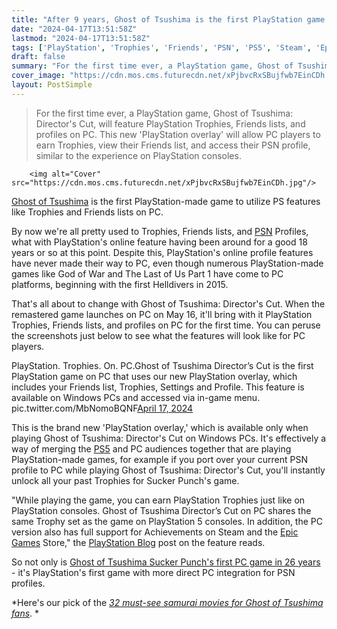 ```yaml
---
title: "After 9 years, Ghost of Tsushima is the first PlayStation game on PC with Trophies"
date: "2024-04-17T13:51:58Z"
lastmod: "2024-04-17T13:51:58Z"
tags: ['PlayStation', 'Trophies', 'Friends', 'PSN', 'PS5', 'Steam', 'Epic Games', 'Ghost of Tsushima', "Director's Cut", 'Sucker Punch', 'PC', 'Samurai']
draft: false
summary: "For the first time ever, a PlayStation game, Ghost of Tsushima: Director's Cut, will feature PlayStation Trophies, Friends lists, and profiles on PC. This new 'PlayStation overlay' will allow PC players to earn Trophies, view their Friends list, and access their PSN profile, similar to the experience on PlayStation consoles."
cover_image: "https://cdn.mos.cms.futurecdn.net/xPjbvcRxSBujfwb7EinCDh.jpg" 
layout: PostSimple
---
```

> For the first time ever, a PlayStation game, Ghost of Tsushima: Director's Cut, will feature PlayStation Trophies, Friends lists, and profiles on PC. This new 'PlayStation overlay' will allow PC players to earn Trophies, view their Friends list, and access their PSN profile, similar to the experience on PlayStation consoles.


        <img alt="Cover" src="https://cdn.mos.cms.futurecdn.net/xPjbvcRxSBujfwb7EinCDh.jpg"/>
        
[Ghost of Tsushima](https://www.gamesradar.com/ghost-of-tsushima-guide-walkthrough/) is the first PlayStation-made game to utilize PS features like Trophies and Friends lists on PC.

By now we're all pretty used to Trophies, Friends lists, and [PSN](https://www.gamesradar.com/uk/tag/playstation-network/) Profiles, what with PlayStation's online feature having been around for a good 18 years or so at this point. Despite this, PlayStation's online profile features have never made their way to PC, even though numerous PlayStation-made games like God of War and The Last of Us Part 1 have come to PC platforms, beginning with the first Helldivers in 2015.

That's all about to change with Ghost of Tsushima: Director's Cut. When the remastered game launches on PC on May 16, it'll bring with it PlayStation Trophies, Friends lists, and profiles on PC for the first time. You can peruse the screenshots just below to see what the features will look like for PC players.

PlayStation. Trophies. On. PC.Ghost of Tsushima Director’s Cut is the first PlayStation game on PC that uses our new PlayStation overlay, which includes your Friends list, Trophies, Settings and Profile. This feature is available on Windows PCs and accessed via in-game menu. pic.twitter.com/MbNomoBQNF[April 17, 2024](https://twitter.com/PlayStationUK/status/1780572490885980220)

This is the brand new 'PlayStation overlay,' which is available only when playing Ghost of Tsushima: Director's Cut on Windows PCs. It's effectively a way of merging the [PS5](https://www.gamesradar.com/ps5-review/) and PC audiences together that are playing PlayStation-made games, for example if you port over your current PSN profile to PC while playing Ghost of Tsushima: Director's Cut, you'll instantly unlock all your past Trophies for Sucker Punch's game.

"While playing the game, you can earn PlayStation Trophies just like on PlayStation consoles. Ghost of Tsushima Director’s Cut on PC shares the same Trophy set as the game on PlayStation 5 consoles. In addition, the PC version also has full support for Achievements on Steam and the [Epic Games](https://www.gamesradar.com/uk/tag/epic-games/) Store," the [PlayStation Blog](https://blog.playstation.com/2024/04/17/ghost-of-tsushima-directors-cut-pc-cross-play-and-system-requirements-revealed/) post on the feature reads. 

So not only is [Ghost of Tsushima Sucker Punch's first PC game in 26 years](https://www.gamesradar.com/after-26-years-ghost-of-tsushima-is-about-to-be-sucker-punchs-first-pc-game/) - it's PlayStation's first game with more direct PC integration for PSN profiles. 

*Here's our pick of the *[<em>32 must-see samurai movies for Ghost of Tsushima fans</em>](https://www.gamesradar.com/32-must-see-samurai-movies-for-ghost-of-tsushima-fans/)*. *
        
